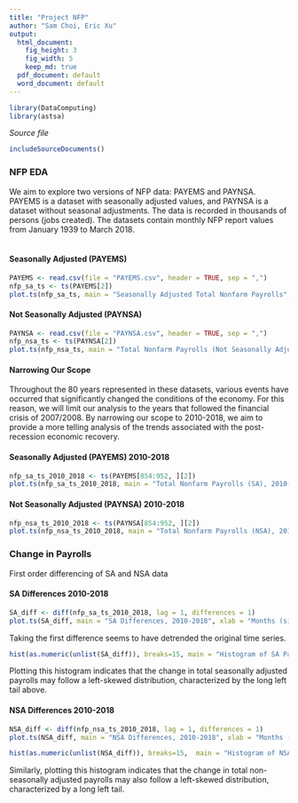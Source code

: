 ```yaml
---
title: "Project NFP"
author: "Sam Choi, Eric Xu"
output:
  html_document:
    fig_height: 3
    fig_width: 5
    keep_md: true
  pdf_document: default
  word_document: default
---
```

<!-- Don't edit in between this line and the one below -->
```r
library(DataComputing)
library(astsa)
```
*Source file* 
```r
includeSourceDocuments()
```

### NFP EDA
We aim to explore two versions of NFP data: PAYEMS and PAYNSA. PAYEMS is a dataset with seasonally adjusted values, and PAYNSA is a dataset without seasonal adjustments. The data is recorded in thousands of persons (jobs created). The datasets contain monthly NFP report values from January 1939 to March 2018.  
<br>


#### Seasonally Adjusted (PAYEMS)
```r
PAYEMS <- read.csv(file = "PAYEMS.csv", header = TRUE, sep = ",")
nfp_sa_ts <- ts(PAYEMS[2])
plot.ts(nfp_sa_ts, main = "Seasonally Adjusted Total Nonfarm Payrolls", xlab = "Months (since January 1939)", ylab = "Number of Payrolls")
```



#### Not Seasonally Adjusted (PAYNSA)
```r
PAYNSA <- read.csv(file = "PAYNSA.csv", header = TRUE, sep = ",")
nfp_nsa_ts <- ts(PAYNSA[2])
plot.ts(nfp_nsa_ts, main = "Total Nonfarm Payrolls (Not Seasonally Adjusted)", xlab = "Months (since January 1939)", ylab = "Number of Payrolls")
```


#### Narrowing Our Scope
Throughout the 80 years represented in these datasets, various events have occurred that significantly changed the conditions of the economy. For this reason, we will limit our analysis to the years that followed the financial crisis of 2007/2008. By narrowing our scope to 2010-2018, we aim to provide a more telling analysis of the trends associated with the post-recession economic recovery.

#### Seasonally Adjusted (PAYEMS) 2010-2018
```r
nfp_sa_ts_2010_2018 <- ts(PAYEMS[854:952, ][2])
plot.ts(nfp_sa_ts_2010_2018, main = "Total Nonfarm Payrolls (SA), 2010-2018", xlab = "Months (since January 2010)", ylab = "Number of Payrolls")
```

#### Not Seasonally Adjusted (PAYNSA) 2010-2018
```r
nfp_nsa_ts_2010_2018 <- ts(PAYNSA[854:952, ][2])
plot.ts(nfp_nsa_ts_2010_2018, main = "Total Nonfarm Payrolls (NSA), 2010-2018", xlab = "Months (since January 2010)", ylab = "Number of Payrolls")
```


### Change in Payrolls
First order differencing of SA and NSA data

#### SA Differences 2010-2018
```r
SA_diff <- diff(nfp_sa_ts_2010_2018, lag = 1, differences = 1)
plot.ts(SA_diff, main = "SA Differences, 2010-2018", xlab = "Months (since January 2010)", ylab = "Number of Payrolls")
```

Taking the first difference seems to have detrended the original time series.

```r
hist(as.numeric(unlist(SA_diff)), breaks=15, main = "Histogram of SA Payroll changes", xlab = "Number of Payrolls")
```

Plotting this histogram indicates that the change in total seasonally adjusted payrolls may follow a left-skewed distribution, characterized by the long left tail above. 


#### NSA Differences 2010-2018
```r
NSA_diff <- diff(nfp_nsa_ts_2010_2018, lag = 1, differences = 1)
plot.ts(NSA_diff, main = "NSA Differences, 2010-2018", xlab = "Months (since January 2010)", ylab = "Number of Payrolls")
```
```r
hist(as.numeric(unlist(NSA_diff)), breaks=15,  main = "Histogram of NSA Payroll changes", xlab = "Number of Payrolls")
```

Similarly, plotting this histogram indicates that the change in total non-seasonally adjusted payrolls may also follow a left-skewed distribution, characterized by a long left tail. 


